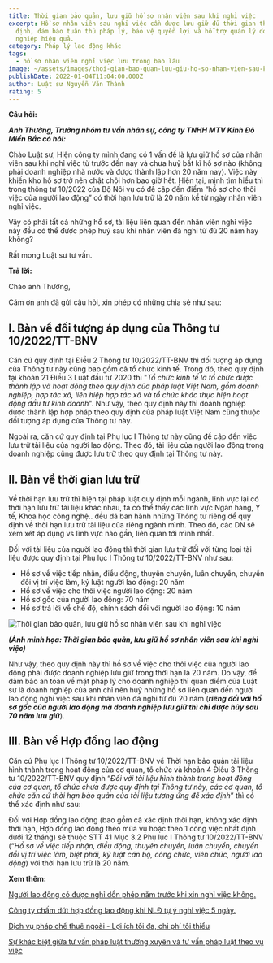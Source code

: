 ```yaml
---
title: Thời gian bảo quản, lưu giữ hồ sơ nhân viên sau khi nghỉ việc
excerpt: Hồ sơ nhân viên sau nghỉ việc cần được lưu giữ đủ thời gian theo luật
  định, đảm bảo tuân thủ pháp lý, bảo vệ quyền lợi và hỗ trợ quản lý doanh
  nghiệp hiệu quả.
category: Pháp lý lao động khác
tags:
  - hồ sơ nhân viên nghỉ việc lưu trong bao lâu
image: ~/assets/images/thoi-gian-bao-quan-luu-giu-ho-so-nhan-vien-sau-khi-nghi-viec.webp
publishDate: 2022-01-04T11:04:00.000Z
author: Luật sư Nguyễn Văn Thành
rating: 5
---
```

**Câu hỏi:** 

***Anh Thưởng, Trưởng nhóm tư vấn nhân sự, công ty TNHH MTV Kinh Đô Miền Bắc có hỏi:***

Chào Luật sư, Hiện công ty mình đang có 1 vấn đề là lưu giữ hồ sơ của nhân viên sau khi nghỉ việc từ trước đến nay và chưa huỷ bất kì hồ sơ nào (không phải doanh nghiệp nhà nước và được thành lập hơn 20 năm nay). Việc này khiến kho hồ sơ trở nên chật chội hơn bao giờ hết. Hiện tại, mình tìm hiểu thì trong thông tư 10/2022 của Bộ Nôi vụ có đề cập đến điểm “hồ sơ cho thôi việc của người lao động” có thời hạn lưu trữ là 20 năm kể từ ngày nhân viên nghỉ việc. 

Vậy có phải tất cả những hồ sơ, tài liệu liên quan đến nhân viên nghỉ việc này đều có thể được phép huỷ sau khi nhân viên đã nghỉ từ đủ 20 năm hay không? 

Rất mong Luật sư tư vấn.

**Trả lời:**

Chào anh Thưởng,

Cám ơn anh đã gửi câu hỏi, xin phép có những chia sẻ như sau:

## I. Bàn về đối tượng áp dụng của Thông tư 10/2022/TT-BNV

Căn cứ quy định tại Điều 2 Thông tư 10/2022/TT-BNV thì đối tượng áp dụng của Thông tư này cũng bao gồm cả tổ chức kinh tế. Trong đó, theo quy định tại khoản 21 Điều 3 Luật đầu tư 2020 thì "*Tổ chức kinh tế là tổ chức được thành lập và hoạt động theo quy định của pháp luật Việt Nam, gồm doanh nghiệp, hợp tác xã, liên hiệp hợp tác xã và tổ chức khác thực hiện hoạt động đầu tư kinh doanh*". Như vậy, theo quy định này thì doanh nghiệp được thành lập hợp pháp theo quy định của pháp luật Việt Nam cũng thuộc đối tượng áp dụng của Thông tư này. 

Ngoài ra, căn cứ quy định tại Phụ lục I Thông tư này cũng đề cập đến việc lưu trữ tài liệu của người lao động. Theo đó, tài liệu của người lao động trong doanh nghiệp cũng được lưu trữ theo quy định tại Thông tư này. 

## II. Bàn về thời gian lưu trữ

Về thời hạn lưu trữ thì hiện tại pháp luật quy định mỗi ngành, lĩnh vực lại có thời hạn lưu trữ tài liệu khác nhau, ta có thể thấy các lĩnh vực Ngân hàng, Y tế, Khoa học công nghệ.. đều đã ban hành những Thông tư riêng để quy định về thời hạn lưu trữ tài liệu của riêng ngành mình. Theo đó, các DN sẽ xem xét áp dụng vs lĩnh vực nào gần, liên quan tới mình nhất. 

Đối với tài liệu của người lao động thì thời gian lưu trữ đối với từng loại tài liệu được quy định tại Phụ lục I Thông tư 10/2022/TT-BNV như sau:

* Hồ sơ về việc tiếp nhận, điều động, thuyên chuyển, luân chuyển, chuyển đổi vị trí việc làm, kỷ luật người lao động: 20 năm
* Hồ sơ về việc cho thôi việc người lao động: 20 năm
* Hồ sơ gốc của người lao động: 70 năm
* Hồ sơ trả lời về chế độ, chính sách đối với người lao động: 10 năm

![Thời gian bảo quản, lưu giữ hồ sơ nhân viên sau khi nghỉ việc](~/assets/images/thoi-gian-bao-quan-luu-giu-ho-so-nhan-vien-sau-khi-nghi-viec.jpg "Thời gian bảo quản, lưu giữ hồ sơ nhân viên sau khi nghỉ việc")

***(Ảnh minh họa: Thời gian bảo quản, lưu giữ hồ sơ nhân viên sau khi nghỉ việc)***

Như vậy, theo quy định này thì hồ sơ về việc cho thôi việc của người lao động phải được doanh nghiệp lưu giữ trong thời hạn là 20 năm. Do vậy, để đảm bảo an toàn về mặt pháp lý cho doanh nghiệp thì quan điểm của Luật sư là doanh nghiệp của anh chỉ nên huỷ những hồ sơ liên quan đến người lao động nghỉ việc sau khi nhân viên đã nghỉ từ đủ 20 năm (***riêng đối với hồ sơ gốc của người lao động mà doanh nghiệp lưu giữ thì chỉ được hủy sau 70 năm lưu giữ***).

## III. Bàn về Hợp đồng lao động

Căn cứ Phụ lục I Thông tư 10/2022/TT-BNV về Thời hạn bảo quản tài liệu hình thành trong hoạt động của cơ quan, tổ chức và khoản 4 Điều 3 Thông tư 10/2022/TT-BNV quy định “*Đối với tài liệu hình thành trong hoạt động của cơ quan, tổ chức chưa được quy định tại Thông tư này, các cơ quan, tổ chức căn cứ thời hạn bảo quản của tài liệu tương ứng để xác định*” thì có thể xác định như sau:

Đối với Hợp đồng lao động (bao gồm cả xác định thời hạn, không xác định thời hạn, Hợp đồng lao động theo mùa vụ hoặc theo 1 công việc nhất định dưới 12 tháng) sẽ thuộc STT 41 Mục 3.2  Phụ lục I Thông tư 10/2022/TT-BNV (“*Hồ sơ về việc tiếp nhận, điều động, thuyên chuyển, luân chuyển, chuyển đổi vị trí việc làm, biệt phái, kỷ luật cán bộ, công chức, viên chức, người lao động*) với thời hạn lưu trữ là 20 năm.

**Xem thêm:** 

[Người lao động có được nghỉ dồn phép năm trước khi xin nghỉ việc không.](https://yplawfirm.vn/lao-dong/nguoi-lao-dong-co-duoc-nghi-don-phep-nam-truoc-khi-xin-nghi-viec-khong)

[Công ty chấm dứt hợp đồng lao động khi NLĐ tự ý nghỉ việc 5 ngày.](https://yplawfirm.vn/lao-dong/cong-ty-cham-dut-hop-dong-lao-dong-khi-nld-tu-y-nghi-viec-5-ngay/)

[Dịch vụ pháp chế thuê ngoài - Lợi ích tối đa, chi phí tối thiểu](https://yplawfirm.vn/tu-van-thuong-xuyen/dich-vu-phap-che-thue-ngoai-loi-ich-toi-da-chi-phi-toi-thieu)

[Sự khác biệt giữa tư vấn pháp luật thường xuyên và tư vấn pháp luật theo vụ việc](https://yplawfirm.vn/tu-van-thuong-xuyen/su-khac-biet-giua-tu-van-phap-luat-thuong-xuyen-va-tu-van-phap-luat-theo-vu-viec/)[](https://yplawfirm.vn/lao-dong/cong-ty-co-duoc-don-phuong-cham-dut-hop-dong-lao-dong-voi-nguoi-lao-dong-tu-y-nghi-viec-5-ngay-lien-tiep-khong)
